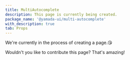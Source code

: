 ```yaml
---
title: MultiAutocomplete
description: This page is currently being created.
package_name: '@yamada-ui/multi-autocomplete'
with_description: true
tab: Props
---
```


We're currently in the process of creating a page.😘

Wouldn't you like to contribute this page? That's amazing!

